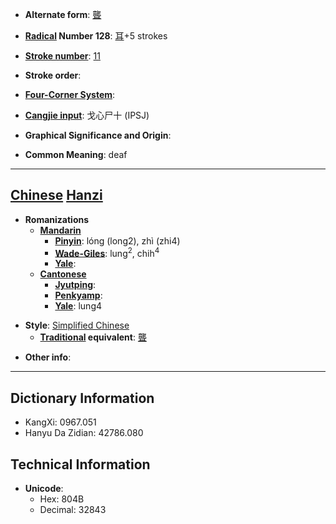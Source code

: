 * '''Alternate form''': [[聾]]

* '''[[Wiktionary:Chinese radical index| Radical]] Number 128''': [[Wiktionary:Chinese radical index 耳|耳]]+5 strokes

* '''[[Wiktionary:Chinese total strokes index|Stroke number]]''': [[Wiktionary:Chinese total strokes index 11|11]]

* '''Stroke order''': 

* '''[[Wiktionary:Chinese four corner index|Four-Corner System]]''': 

* '''[[Wiktionary:Chinese Cangjie index|Cangjie input]]''': 戈心尸十 (IPSJ)

* '''Graphical Significance and Origin''': 

* '''Common Meaning''': deaf

----

== [[Chinese]] [[Hanzi]] ==

* '''Romanizations'''
** '''[[Mandarin]]'''
*** '''[[Pinyin]]''': lóng (long2), zhì (zhi4)
*** '''[[Wade-Giles]]''': lung<sup>2</sup>, chih<sup>4</sup>
*** '''[[Yale]]''': 
** '''[[Cantonese]]'''
*** '''[[Jyutping]]''':
*** '''[[Penkyamp]]''': 
*** '''[[Yale]]''': lung4

* '''Style''': [[Simplified Chinese]] 
** '''[[Traditional Chinese|Traditional]] equivalent''': [[聾]]

* '''Other info''': 

----

== Dictionary Information ==

* KangXi: 0967.051
* Hanyu Da Zidian: 42786.080

== Technical Information ==

* '''Unicode''':
** Hex: 804B
** Decimal: 32843